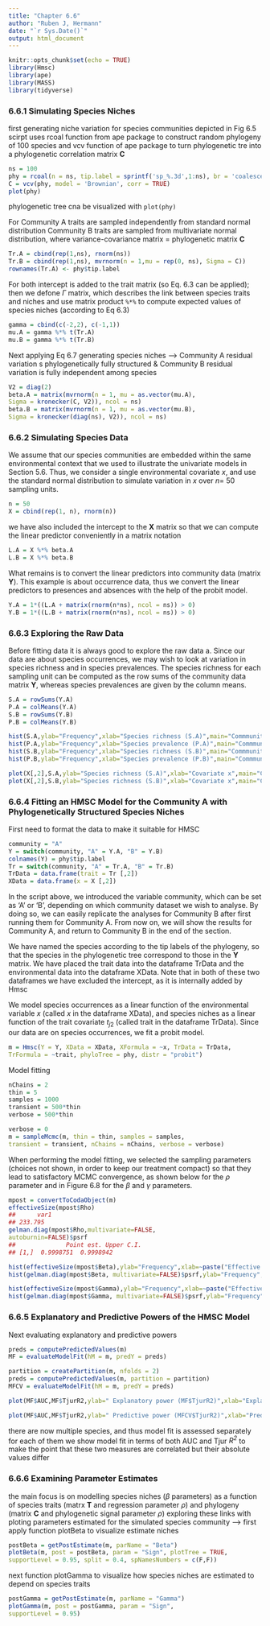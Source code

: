 ```yaml
---
title: "Chapter 6.6"
author: "Ruben J, Hermann"
date: "`r Sys.Date()`"
output: html_document
---
```


```r
knitr::opts_chunk$set(echo = TRUE)
library(Hmsc)
library(ape)
library(MASS)
library(tidyverse)
```


###  6.6.1 Simulating Species Niches
first generating niche variation for species communities depicted in Fig 6.5
scirpt uses rcoal function from ape package to construct random phylogeny of 100 species and vcv function of ape package to turn phylogenetic tre into a phylogenetic correlation matrix **C**
```r
ns = 100
phy = rcoal(n = ns, tip.label = sprintf('sp_%.3d',1:ns), br = 'coalescent')
C = vcv(phy, model = 'Brownian', corr = TRUE)
plot(phy)
```

phylogenetic tree cna be visualized with ``plot(phy)``

For Community A traits are sampled independently from standard normal distribution
Community B traits are sampled from multivariate normal distribution, where variance-covariance matrix = phylogenetic matrix **C**
```r
Tr.A = cbind(rep(1,ns), rnorm(ns))
Tr.B = cbind(rep(1,ns), mvrnorm(n = 1,mu = rep(0, ns), Sigma = C))
rownames(Tr.A) <- phy$tip.label
```

For both intercept is added to the trait matrix (so Eq. 6.3 can be applied); then we defone $\Gamma$ matrix, which describes the link between species traits and niches and use matrix product ``%*%`` to compute expected values of species niches (according to Eq 6.3)
```r
gamma = cbind(c(-2,2), c(-1,1))
mu.A = gamma %*% t(Tr.A)
mu.B = gamma %*% t(Tr.B)
```

Next applying Eq 6.7 generating species niches --> Community A residual variation s phylogenetically fully structured & Community B residual variation is fully independent among species
```r
V2 = diag(2)
beta.A = matrix(mvrnorm(n = 1, mu = as.vector(mu.A),
Sigma = kronecker(C, V2)), ncol = ns)
beta.B = matrix(mvrnorm(n = 1, mu = as.vector(mu.B),
Sigma = kronecker(diag(ns), V2)), ncol = ns)
```

### 6.6.2 Simulating Species Data
We assume that our species communities are embedded within the same environmental context that we used to illustrate the univariate models in Section 5.6. Thus, we consider a single environmental covariate $x$, and use the standard normal distribution to simulate variation in $x$ over $n$= 50 sampling units.
```r
n = 50
X = cbind(rep(1, n), rnorm(n))
```

we have also included the intercept to the **X** matrix so that we can compute the linear predictor conveniently in a matrix notation
```r
L.A = X %*% beta.A
L.B = X %*% beta.B
```

What remains is to convert the linear predictors into community data (matrix **Y**). This example is about occurrence data, thus we convert the linear predictors to presences and absences with the help of the probit model.
```r
Y.A = 1*((L.A + matrix(rnorm(n*ns), ncol = ns)) > 0)
Y.B = 1*((L.B + matrix(rnorm(n*ns), ncol = ns)) > 0)
```


### 6.6.3 Exploring the Raw Data
Before fitting data it is always good to explore the raw data
a. Since our data are about species occurrences, we may wish to look at variation in species richness and in species prevalences. The species richness for each sampling unit can be computed as the row sums of the community data matrix **Y**, whereas species prevalences are given by the column means.
```r
S.A = rowSums(Y.A)
P.A = colMeans(Y.A)
S.B = rowSums(Y.B)
P.B = colMeans(Y.B)

hist(S.A,ylab="Frequency",xlab="Species richness (S.A)",main="Commmunity A")
hist(P.A,ylab="Frequency",xlab="Species prevalence (P.A)",main="Commmunity A")
hist(S.B,ylab="Frequency",xlab="Species richness (S.B)",main="Commmunity B")
hist(P.B,ylab="Frequency",xlab="Species prevalence (P.B)",main="Commmunity B")

plot(X[,2],S.A,ylab="Species richness (S.A)",xlab="Covariate x",main="Community A")
plot(X[,2],S.B,ylab="Species richness (S.B)",xlab="Covariate x",main="Community B")
```


### 6.6.4 Fitting an HMSC Model for the Community A with Phylogenetically Structured Species Niches
First need to format the data to make it suitable for HMSC
```r
community = "A"
Y = switch(community, "A" = Y.A, "B" = Y.B)
colnames(Y) = phy$tip.label
Tr = switch(community, "A" = Tr.A, "B" = Tr.B)
TrData = data.frame(trait = Tr [,2])
XData = data.frame(x = X [,2])
```

In the script above, we introduced the variable community, which can be set as ‘A’ or ‘B’, depending on which community dataset we wish to analyse. By doing so, we can easily replicate the analyses for Community B after first running them for Community A. From now on, we will show the results for Community A, and return to Community B in the end of the section.

We have named the species according to the tip labels of the phylogeny, so that the species in the phylogenetic tree correspond to those in the **Y** matrix. We have placed the trait data into the dataframe TrData and the environmental data into the dataframe XData. Note that in both of these two dataframes we have excluded the intercept, as it is internally added by Hmsc

We model species occurrences as a linear function of the environmental variable $x$ (called $x$ in the dataframe XData), and species niches as a linear function of the trait covariate $t_{j2}$ (called trait in the dataframe TrData). Since our data are on species occurrences, we fit a probit model.
```r
m = Hmsc(Y = Y, XData = XData, XFormula = ~x, TrData = TrData,
TrFormula = ~trait, phyloTree = phy, distr = "probit")
```

Model fitting
```r
nChains = 2
thin = 5
samples = 1000
transient = 500*thin
verbose = 500*thin
```
```r
verbose = 0
m = sampleMcmc(m, thin = thin, samples = samples,
transient = transient, nChains = nChains, verbose = verbose)
```

When performing the model fitting, we selected the sampling parameters (choices not shown, in order to keep our treatment compact) so that they lead to satisfactory MCMC convergence, as shown below for the $\rho$ parameter and in Figure 6.8 for the $\beta$ and $\gamma$ parameters.
```r
mpost = convertToCodaObject(m)
effectiveSize(mpost$Rho)
## 		var1
## 233.795 
gelman.diag(mpost$Rho,multivariate=FALSE,
autoburnin=FALSE)$psrf
## 				Point est. Upper C.I.
## [1,]  0.9998751  0.9998942

hist(effectiveSize(mpost$Beta),ylab="Frequency",xlab=~paste("Effective sample size (parameter ",beta,")"),main=NULL)
hist(gelman.diag(mpost$Beta, multivariate=FALSE)$psrf,ylab="Frequency",xlab=~paste("Potential scale reduction factor (parameter ",beta,")"),main=NULL)

hist(effectiveSize(mpost$Gamma),ylab="Frequency",xlab=~paste("Effective sample size (parameter ",gamma,")"),main=NULL)
hist(gelman.diag(mpost$Gamma, multivariate=FALSE)$psrf,ylab="Frequency",xlab=~paste("Potential scale reduction factor (parameter ",gamma,")"),main=NULL)
```
### 6.6.5 Explanatory and Predictive Powers of the HMSC Model

Next evaluating explanatory and predictive powers
```r
preds = computePredictedValues(m)
MF = evaluateModelFit(hM = m, predY = preds)

partition = createPartition(m, nfolds = 2)
preds = computePredictedValues(m, partition = partition)
MFCV = evaluateModelFit(hM = m, predY = preds)

plot(MF$AUC,MF$TjurR2,ylab=" Explanatory power (MF$TjurR2)",xlab="Explanatory power (MF$AUC)",main=paste("AUC = ",round(mean(MF$AUC,na.rm=T),digit=2),", TjurR^2  = ",round(mean(MF$TjurR2,na.rm=T),digit=2),""),ylim = c(0,1),xlim = c(0,1));abline(coef=c(0,1))

plot(MF$AUC,MF$TjurR2,ylab=" Predictive power (MFCV$TjurR2)",xlab="Predictive power (MFCV$AUC)",main=paste("AUC = ",round(mean(MFCV$AUC,na.rm=T),digit=2),", Tjur R^2 = ",round(mean(MFCV$TjurR2 ,na.rm=T),digit=2),""),ylim = c(0,1),xlim = c(0,1));abline(coef=c(0,1))
```
there are now multiple species, and thus model fit is assessed separately for each of them
we show model fit in terms of both AUC and Tjur *R^2^* to make the point that these two measures are correlated but their absolute values differ


### 6.6.6 Examining Parameter Estimates
the main focus is on modelling species niches ($\beta$ parameters) as a function of species traits (matrx **T** and regression parameter $\rho$) and phylogeny (matrix **C** and phylogenetic signal parameter $\rho$)
exploring these links with ploting parameters estimated for the simulated species community --> first apply function plotBeta to visualize estimate niches
```r
postBeta = getPostEstimate(m, parName = "Beta")
plotBeta(m, post = postBeta, param = "Sign", plotTree = TRUE,
supportLevel = 0.95, split = 0.4, spNamesNumbers = c(F,F))
```


next function plotGamma to visualize how species niches are estimated to depend on species traits
```r
postGamma = getPostEstimate(m, parName = "Gamma")
plotGamma(m, post = postGamma, param = "Sign",
supportLevel = 0.95)
```
